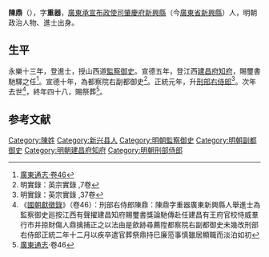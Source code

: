 {{Otheruses|other=名为陳鼎的其他人物|陳鼎}}
{{Otheruses|other=名为陈重器的其他人物|陈重器}}

'''陳鼎'''（{{bd|？||1438年|catIdx=}}），字'''重器'''，[[廣東承宣布政使司|廣東承宣布政使司]][[肇慶府|肇慶府]][[新興縣|新興縣]]（今[[廣東省|廣東省]][[新興縣|新興縣]]）人，明朝政治人物、進士出身。

== 生平 ==
永樂十三年，登進士，授山西道[[監察御史|監察御史]]。宣德五年，登江西[[建昌府|建昌府]][[知府|知府]]，賜璽書馳驛之任<ref>[http://archive.org/stream/06041861.cn#page/n134/mode/2up [[廣東通志|廣東通志]]‧卷46]</ref>。宣德十年，為都察院右副都御史<ref>明實錄：英宗實錄 ,7卷</ref>。正統元年，升[[刑部右侍郎|刑部右侍郎]]<ref>明實錄：英宗實錄 ,37卷</ref>。次年去世<ref>《[[國朝獻徵錄|國朝獻徵錄]]》（卷46）：刑部右侍郎陳鼎：陳鼎字重器廣東新興縣人舉進士為監察御史廵按江西有聲擢建昌知府賜璽書獎論馳傳赴任建昌有王府官校恃威羣行市井掠財傷人鼎擒捕正之以法由是歛跡尋薦陞都察院右副都御史未幾改刑部右侍郎正統二年十二月以疾卒遣官葬祭鼎持巳廉蒞事慎雖居顯職而淡泊如初</ref>，終年四十八，賜祭葬<ref>[[廣東通志|廣東通志]]‧卷46</ref>。

==参考文献==
{{reflist}}

{{永樂十三年乙未科殿試金榜}}

{{Authority control}}

{{DEFAULTSORT:}}
[[Category:陳姓|Category:陳姓]]
[[Category:新兴县人|Category:新兴县人]]
[[Category:明朝監察御史|Category:明朝監察御史]]
[[Category:明朝副都御史|Category:明朝副都御史]]
[[Category:明朝建昌府知府|Category:明朝建昌府知府]]
[[Category:明朝刑部侍郎|Category:明朝刑部侍郎]]


{{明朝人物小作品}}
